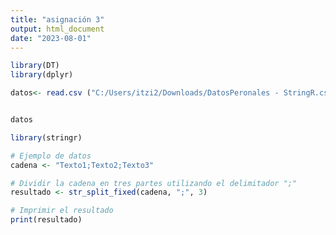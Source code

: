 ```yaml
---
title: "asignación 3"
output: html_document
date: "2023-08-01"
---
```

```r
library(DT)
library(dplyr)
```

```r
datos<- read.csv ("C:/Users/itzi2/Downloads/DatosPeronales - StringR.csv")


datos
```
```r
library(stringr)

# Ejemplo de datos
cadena <- "Texto1;Texto2;Texto3"

# Dividir la cadena en tres partes utilizando el delimitador ";"
resultado <- str_split_fixed(cadena, ";", 3)

# Imprimir el resultado
print(resultado)
```

